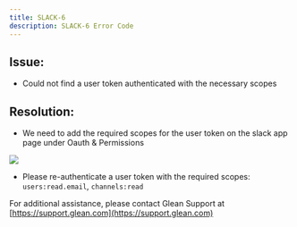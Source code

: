 ```yaml
---
title: SLACK-6
description: SLACK-6 Error Code
---
```


## Issue:

- Could not find a user token authenticated with the necessary scopes

## Resolution:

- We need to add the required scopes for the user token on the slack app page under Oauth & Permissions

<Frame><img src="https://support.glean.com/hc/article_attachments/26959641540251"/></Frame>

- Please re-authenticate a user token with the required scopes: `users:read.email`, `channels:read`

For additional assistance, please contact Glean Support at [https://support.glean.com](https://support.glean.com)
